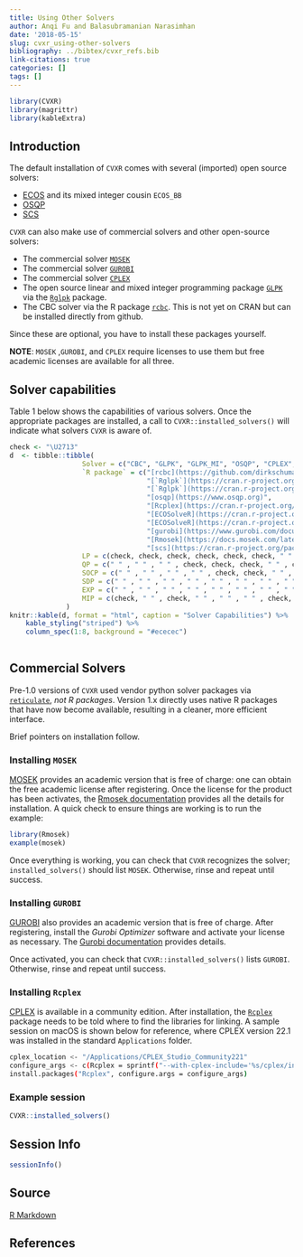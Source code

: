 ```yaml
---
title: Using Other Solvers
author: Anqi Fu and Balasubramanian Narasimhan
date: '2018-05-15'
slug: cvxr_using-other-solvers
bibliography: ../bibtex/cvxr_refs.bib
link-citations: true
categories: []
tags: []
---
```



```r
library(CVXR)
library(magrittr)
library(kableExtra)
```

## Introduction

The default installation of `CVXR` comes with several (imported) open source solvers:

- [ECOS](https://github.com/embotech/ecos) and its mixed integer
  cousin `ECOS_BB`
- [OSQP](https://www.osqp.org)
- [SCS](https://github.com/cvxgrp/scs)
  
`CVXR` can also make use of commercial solvers and other open-source solvers:

- The commercial solver [`MOSEK`](https://www.mosek.com/)
- The commercial solver [`GUROBI`](https://www.gurobi.com/)
- The commercial solver [`CPLEX`](https://www.ibm.com/analytics/cplex-optimizer)
- The open source linear and mixed integer programming package
  [`GLPK`](https://www.gnu.org/software/glpk/) via the
  [`Rglpk`](https://cran.r-project.org/package=Rglpk) package.
- The CBC solver via the R package
  [`rcbc`](https://github.com/dirkschumacher/rcbc). This is not yet on
  CRAN but can be installed directly from github.

Since these are optional, you have to install these packages
yourself. 

__NOTE__: `MOSEK` ,`GUROBI`, and `CPLEX` require licenses to use them
but free academic licenses are available for all three.

## Solver capabilities

Table 1 below shows the capabilities of various solvers.  Once the
appropriate packages are installed, a call to
`CVXR::installed_solvers()` will indicate what solvers `CVXR` is aware
of.


```r
check <- "\U2713"
d  <- tibble::tibble(
                  Solver = c("CBC", "GLPK", "GLPK_MI", "OSQP", "CPLEX", "ECOS", "ECOS_BB", "GUROBI", "MOSEK", "SCS"),
                  `R package` = c("[rcbc](https://github.com/dirkschumacher/rcbc)",
                                  "[`Rglpk`](https://cran.r-project.org/package=Rglpk)",
                                  "[`Rglpk`](https://cran.r-project.org/package=Rglpk)",
                                  "[osqp](https://www.osqp.org)",
                                  "[Rcplex](https://cran.r-project.org/package=Rcplex)",
                                  "[ECOSolveR](https://cran.r-project.org/package=ECOSolveR)",
                                  "[ECOSolveR](https://cran.r-project.org/package=ECOSolveR)",
                                  "[gurobi](https://www.gurobi.com/documentation/10.0/refman/r_ins_the_r_package.html)",
                                  "[Rmosek](https://docs.mosek.com/latest/rmosek/index.html)",
                                  "[scs](https://cran.r-project.org/package=scs)"),
                  LP = c(check, check, check, check, check, check, " " , check, check, check),
                  QP = c(" " , " " , " " , check, check, check, " " , check, check, check),
                  SOCP = c(" " , " " , " " , " " , check, check, " " , check, check, check),
                  SDP = c(" " , " " , " " , " " , " " , " " , " " , " " , check, check),
                  EXP = c(" " , " " , " " , " " , " " , " " , " " , " " , check, check),
                  MIP = c(check, " " , check, " " , " " , " " , check, check, check, check)
              )
knitr::kable(d, format = "html", caption = "Solver Capabilities") %>%
    kable_styling("striped") %>%
    column_spec(1:8, background = "#ececec")
                  
```

## Commercial Solvers

Pre-1.0 versions of `CVXR` used vendor python solver packages via
[`reticulate`](https://cran.r-project.org/package=reticulate), _not R
packages_. Version 1.x directly uses native R packages that have now
become available, resulting in a cleaner, more efficient interface.

Brief pointers on installation follow.

### Installing `MOSEK`

[MOSEK](https://www.mosek.com) provides an academic version that is
free of charge: one can obtain the free academic license after
registering. Once the license for the product has been activates, the
[Rmosek documentation](https://docs.mosek.com/latest/rmosek/index.html)
provides all the details for installation. A quick check to ensure
things are working is to run the example:

```r
library(Rmosek)
example(mosek)
```

Once everything is working, you can check that `CVXR` recognizes the
solver; `installed_solvers()` should list `MOSEK`. Otherwise, rinse
and repeat until success.

### Installing `GUROBI`

[GUROBI](https://www.gurobi.com) also provides an academic version
that is free of charge. After registering, install the _Gurobi
Optimizer_ software and activate your license as necessary. The
[Gurobi
documentation](https://www.gurobi.com/documentation/10.0/quickstart_windows/r_interface.html#section:R)
provides details.

Once activated, you can check that `CVXR::installed_solvers()` lists
`GUROBI`. Otherwise, rinse and repeat until success.

### Installing `Rcplex`

[CPLEX](https://www.ibm.com/analytics/cplex-optimizer) is available in
a community edition. After installation, the
[`Rcplex`](https://cran.r-project.org/package=Rcplex) package needs to
be told where to find the libraries for linking. A sample session on
macOS is shown below for reference, where CPLEX version 22.1 was installed in the
standard `Applications` folder.

```bash
cplex_location <- "/Applications/CPLEX_Studio_Community221"
configure_args <- c(Rcplex = sprintf("--with-cplex-include='%s/cplex/include' --with-cplex-lib='-L%s/cplex/lib/x86-64_osx/static_pic -lilocplex -lcplex'", cplex_location, cplex_location))
install.packages("Rcplex", configure.args = configure_args)
```

### Example session

```r
CVXR::installed_solvers()
```

## Session Info

```r
sessionInfo()
```

## Source

[R Markdown](https://github.com/bnaras/cvxr_docs/blob/master/content/cvxr_examples/using-other-solvers.Rmd)

## References

